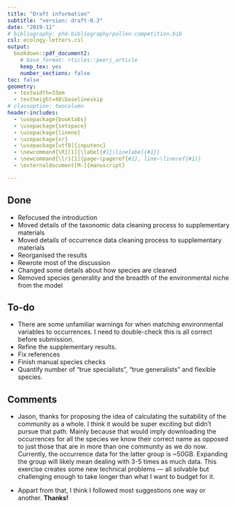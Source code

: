 ```yaml
---
title: "Draft information"
subtitle: "version: draft-0.3"
date: "2019-11"
# bibliography: phd-bibliography/pollen-competition.bib
csl: ecology-letters.csl
output:
  bookdown::pdf_document2:
    # base_format: rticles::peerj_article
    keep_tex: yes
    number_sections: false
toc: false
geometry: 
  - textwidth=33em
  - textheight=48\baselineskip
# classoption: twocolumn
header-includes:
  - \usepackage{booktabs}
  - \usepackage{setspace}
  - \usepackage{lineno}
  - \usepackage{xr}
  - \usepackage[utf8]{inputenc}
  - \newcommand{\R}[1]{\label{#1}\linelabel{#1}}
  - \newcommand{\lr}[1]{page~\pageref{#1}, line~\lineref{#1}}
  - \externaldocument[M-]{manuscript}

---
```


\onehalfspacing

## Done

* Refocused the introduction
* Moved details of the taxonomic data cleaning process to supplementary materials
* Moved details of occurrence data cleaning process to supplementary materials
* Reorganised the results
* Rewrote most of the discussion
* Changed some details about how species are cleaned
* Removed species generality and the breadth of the environmental niche from the model

## To-do

* There are some unfamiliar warnings for when matching environmental variables to occurrences. I need to double-check this is all correct before submission. 
* Refine the supplementary results. 
* Fix references
* Finish manual species checks
* Quantify number of "true specialists", "true generalists" and flexible species.

## Comments

* Jason, thanks for proposing the idea of calculating the suitability of the community as a whole. I think it would be super exciting but didn't pursue that path. Mainly because that would imply downloading the occurrences for all the species we know their correct name as opposed to just those that are in more than one community as we do now. Currently, the occurrence data for the latter group is ~50GB. Expanding the group will likely mean dealing with 3-5 times as much data. This exercise creates some new technical problems — all solvable but challenging enough to take longer than what I want to budget for it. 

* Appart from that, I think I followed most suggestions one way or another. **Thanks!**
